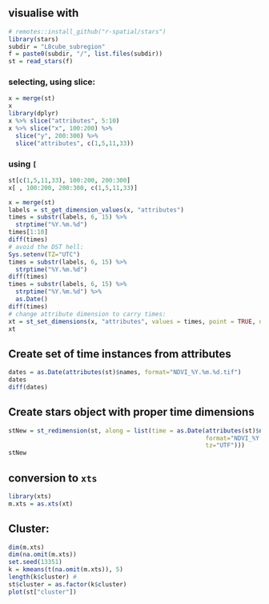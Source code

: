 ## visualise with
```r
# remotes::install_github("r-spatial/stars")
library(stars)
subdir = "L8cube_subregion"
f = paste0(subdir, "/", list.files(subdir))
st = read_stars(f)
```

### selecting, using slice:
```r
x = merge(st)
x
library(dplyr)
x %>% slice("attributes", 5:10)
x %>% slice("x", 100:200) %>% 
  slice("y", 200:300) %>%
  slice("attributes", c(1,5,11,33))
```

### using `[`
```r
st[c(1,5,11,33), 100:200, 200:300]
x[ , 100:200, 200:300, c(1,5,11,33)]
```


```r
x = merge(st)
labels = st_get_dimension_values(x, "attributes")
times = substr(labels, 6, 15) %>%
  strptime("%Y.%m.%d")
times[1:10]
diff(times)
# avoid the DST hell:
Sys.setenv(TZ="UTC")
times = substr(labels, 6, 15) %>%
  strptime("%Y.%m.%d")
diff(times)
times = substr(labels, 6, 15) %>%
  strptime("%Y.%m.%d") %>%
  as.Date()
diff(times)
# change attribute dimension to carry times:
xt = st_set_dimensions(x, "attributes", values = times, point = TRUE, names = "time")
xt
```

## Create set of time instances from attributes
```r
dates = as.Date(attributes(st)$names, format="NDVI_%Y.%m.%d.tif")
dates
diff(dates)
```

## Create stars object with proper time dimensions
```r
stNew = st_redimension(st, along = list(time = as.Date(attributes(st)$names,
                                                       format="NDVI_%Y.%m.%d.tif",
                                                       tz="UTF")))
stNew
```


## conversion to `xts`
```r
library(xts)
m.xts = as.xts(xt)
```

## Cluster:
```r
dim(m.xts)
dim(na.omit(m.xts))
set.seed(13351)
k = kmeans(t(na.omit(m.xts)), 5)
length(k$cluster) #
st$cluster = as.factor(k$cluster)
plot(st["cluster"])
```